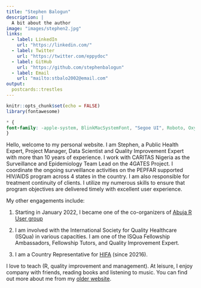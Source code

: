 ```yaml
---
title: "Stephen Balogun"
description: |
  A bit about the author
image: "images/stephen2.jpg"
links:
  - label: LinkedIn
    url: "https://linkedin.com/"
  - label: Twitter
    url: "https://twitter.com/eppydoc"
  - label: GitHub
    url: "https://github.com/stephenbalogun"
  - label: Email
    url: "mailto:stbalo2002@email.com"
output:
  postcards::trestles
---
```





```r
knitr::opts_chunk$set(echo = FALSE)
library(fontawesome)
```



```css
* {
font-family: -apple-system, BlinkMacSystemFont, "Segoe UI", Roboto, Oxygen, Ubuntu, Cantarell, "Fira Sans", "Droid Sans", "Helvetica Neue", Arial, sans-serif;
}
```



Hello, welcome to my personal website. I am Stephen, a Public Health Expert, Project Manager, Data Scientist and Quality Improvement Expert with more than 10 years of experience. I work with CARITAS Nigeria as the Surveillance and Epidemiology Team Lead on the 4GATES Project. I coordinate the ongoing surveillance activities on the PEPFAR supported HIV/AIDS program across 4 states in the country. I am also responsible for treatment continuity of clients. I utilize my numerous skills to ensure that program objectives are delivered timely with excellent user experience. 

My other engagements include:

1. Starting in January 2022, I became one of the co-organizers of [Abuja R User group](https://www.meetup.com/Abuja-R-User-Group-Meetup/events/)

2. I am involved with the International Society for Quality Healthcare (ISQua) in various capacities. I am one of the ISQua Fellowship Ambassadors, Fellowship Tutors, and Quality Improvement Expert.

3. I am a Country Representative for [HIFA](https://www.hifa.org/) (since 20216).


I love to teach (R, quality improvement and management). At leisure, I enjoy company with friends, reading books and listening to music. You can find out more about me from my [older website](https://taiye.netlify.app/).


